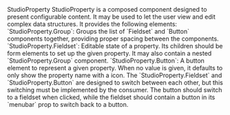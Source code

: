 
<Meta of={StudioPropertyStories} />

<StudioHeading level={1} size='small'>
  StudioProperty
</StudioHeading>
<StudioParagraph>
  StudioProperty is a composed component designed to present configurable content. It may be used to
  let the user view and edit complex data structures.
</StudioParagraph>
<StudioParagraph>
  It provides the following elements:
  <List.Unordered>
    <List.Item>
      `StudioProperty.Group`: Groups the list of `Fieldset` and `Button` components together,
      providing proper spacing between the components.
    </List.Item>
    <List.Item>
      `StudioProperty.Fieldset`: Editable state of a property. Its children should be form
      elements to set up the given property. It may also contain a nested `StudioProperty.Group`
      component.
    </List.Item>
    <List.Item>
      `StudioProperty.Button`: A button element to represent a given property. When no value is
      given, it defaults to only show the property name with a <PlusCircleIcon /> icon.
    </List.Item>
  </List.Unordered>
</StudioParagraph>
<StudioParagraph>
  The `StudioProperty.Fieldset` and `StudioProperty.Button` are designed to switch between each
  other, but this switching must be implemented by the consumer. The button should switch to a
  fieldset when clicked, while the fieldset should contain a button in its `menubar` prop to switch
  back to a button.
</StudioParagraph>

<Canvas of={StudioPropertyStories.Preview} />
